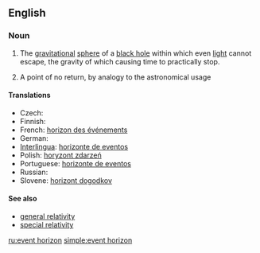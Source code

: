 {{wikipedia}}
==English==

===Noun===
{{en-noun|sg=[[event]] [[horizon]]}}

# {{astronomy}} The [[gravitational]] [[sphere]] of a [[black hole]] within which even [[light]] cannot escape, the gravity of which causing time to practically stop.
# A point of no return, by analogy to the astronomical usage

====Translations====
* Czech: {{t-|cs|horizont událostí|m}}
* Finnish: {{t-|fi|tapahtumahorisontti}}
* French: [[horizon des événements]] {{m}}
* German: {{t+|de|Ereignishorizont|m}}
* [[Interlingua]]: [[horizonte de eventos]]
* Polish: [[horyzont zdarzeń]] {{m}}
* Portuguese: [[horizonte de eventos]] {{m}}
* Russian: {{t|ru|горизонт событий|m|tr=gorizónt sobýtij|sc=Cyrl}}
* Slovene: [[horizont dogodkov]] {{m}}

====See also====
*[[general relativity]]
*[[special relativity]]

[[ru:event horizon]]
[[simple:event horizon]]